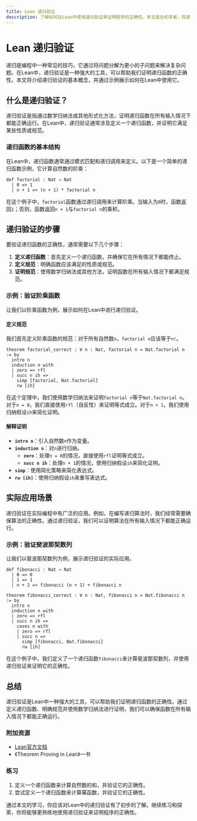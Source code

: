 ```yaml
---
title: Lean 递归验证
description: 了解如何在Lean中使用递归验证来证明程序的正确性。本文适合初学者，将逐步讲解递归验证的概念、代码示例及其实际应用。
---
```


# Lean 递归验证

递归是编程中一种常见的技巧，它通过将问题分解为更小的子问题来解决复杂问题。在Lean中，递归验证是一种强大的工具，可以帮助我们证明递归函数的正确性。本文将介绍递归验证的基本概念，并通过示例展示如何在Lean中使用它。

## 什么是递归验证？

递归验证是指通过数学归纳法或其他形式化方法，证明递归函数在所有输入情况下都能正确运行。在Lean中，递归验证通常涉及定义一个递归函数，并证明它满足某些性质或规范。

### 递归函数的基本结构

在Lean中，递归函数通常通过模式匹配和递归调用来定义。以下是一个简单的递归函数示例，它计算自然数的阶乘：

```lean
def factorial : Nat → Nat
  | 0 => 1
  | n + 1 => (n + 1) * factorial n
```

在这个例子中，`factorial`函数通过递归调用来计算阶乘。当输入为`0`时，函数返回`1`；否则，函数返回`n + 1`与`factorial n`的乘积。

## 递归验证的步骤

要验证递归函数的正确性，通常需要以下几个步骤：

1. **定义递归函数**：首先定义一个递归函数，并确保它在所有情况下都能终止。
2. **定义规范**：明确函数应该满足的性质或规范。
3. **证明规范**：使用数学归纳法或其他方法，证明函数在所有输入情况下都满足规范。

### 示例：验证阶乘函数

让我们以阶乘函数为例，展示如何在Lean中进行递归验证。

#### 定义规范

我们首先定义阶乘函数的规范：对于所有自然数`n`，`factorial n`应该等于`n!`。

```lean
theorem factorial_correct : ∀ n : Nat, factorial n = Nat.factorial n := by
  intro n
  induction n with
  | zero => rfl
  | succ n ih =>
    simp [factorial, Nat.factorial]
    rw [ih]
```

在这个定理中，我们使用数学归纳法来证明`factorial n`等于`Nat.factorial n`。对于`n = 0`，我们直接使用`rfl`（自反性）来证明等式成立。对于`n + 1`，我们使用归纳假设`ih`来简化证明。

#### 解释证明

- **`intro n`**：引入自然数`n`作为变量。
- **`induction n`**：对`n`进行归纳。
  - **`zero`**：处理`n = 0`的情况，直接使用`rfl`证明等式成立。
  - **`succ n ih`**：处理`n + 1`的情况，使用归纳假设`ih`来简化证明。
- **`simp`**：使用简化策略来简化表达式。
- **`rw [ih]`**：使用归纳假设`ih`来重写表达式。

## 实际应用场景

递归验证在实际编程中有广泛的应用。例如，在编写递归算法时，我们经常需要确保算法的正确性。通过递归验证，我们可以证明算法在所有输入情况下都能正确运行。

### 示例：验证斐波那契数列

让我们以斐波那契数列为例，展示递归验证的实际应用。

```lean
def fibonacci : Nat → Nat
  | 0 => 0
  | 1 => 1
  | n + 2 => fibonacci (n + 1) + fibonacci n

theorem fibonacci_correct : ∀ n : Nat, fibonacci n = Nat.fibonacci n := by
  intro n
  induction n with
  | zero => rfl
  | succ n ih =>
    cases n with
    | zero => rfl
    | succ n =>
      simp [fibonacci, Nat.fibonacci]
      rw [ih]
```

在这个例子中，我们定义了一个递归函数`fibonacci`来计算斐波那契数列，并使用递归验证来证明它的正确性。

## 总结

递归验证是Lean中一种强大的工具，可以帮助我们证明递归函数的正确性。通过定义递归函数、明确规范并使用数学归纳法进行证明，我们可以确保函数在所有输入情况下都能正确运行。

### 附加资源

- [Lean官方文档](https://leanprover.github.io/)
- 《Theorem Proving in Lean》一书

### 练习

1. 定义一个递归函数来计算自然数的和，并验证它的正确性。
2. 尝试定义一个递归函数来计算幂函数，并验证它的正确性。

通过本文的学习，你应该对Lean中的递归验证有了初步的了解。继续练习和探索，你将能够更熟练地使用递归验证来证明程序的正确性。